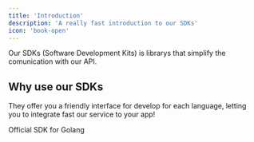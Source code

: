 ```yaml
---
title: 'Introduction'
description: 'A really fast introduction to our SDKs'
icon: 'book-open'
---
```


Our SDKs (Software Development Kits) is librarys that simplify the comunication with our API.

## Why use our SDKs

They offer you a friendly interface for develop for each language, letting you to integrate fast our service to your app!

<Tab title="SDKs">
  <CardGroup cols={2}>
    <Card title="Golang" icon="golang" href="/sdk/go">
      Official SDK for Golang
    </Card>
  </CardGroup>
</Tab>
